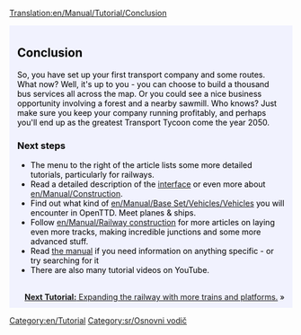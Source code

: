 [[Translation:en/Manual/Tutorial/Conclusion]]

{{en/Tabs|5|5
|Vodič/Sr|1. Početak<!--
-->|Vodič/Autobusi/Sr|2. Autobusi<!--
-->|Vodič/Vozovi/Sr|3. Vozovi<!--
-->|Vodič/Avioni/Sr|4. Avioni<!--
-->|Vodič/Zaključak/Sr|5. I na kraju...}}
<div style="padding:.5em 1em 1em 1em; border-top:none; background-color:#f1f2fe; color:#000;">
{{sr/Vodič}}
==Conclusion==
So, you have set up your first transport company and some routes. What now? Well, it's up to you - you can choose to build a thousand bus services all across the map. Or you could see a nice business opportunity involving a forest and a nearby sawmill. Who knows? Just make sure you keep your company running profitably, and perhaps you'll end up as the greatest Transport Tycoon come the year 2050.

===Next steps===
* The menu to the right of the article lists some more detailed tutorials, particularly for railways.
* Read a detailed description of the [[en/Manual/Game interface|interface]] or even more about [[en/Manual/Construction]].
* Find out what kind of [[en/Manual/Base Set/Vehicles/Vehicles]] you will encounter in OpenTTD. Meet planes & ships.
* Follow [[en/Manual/Railway construction]] for more articles on laying even more tracks, making incredible junctions and some more advanced stuff.
* Read [[en/Manual/OpenTTD|the manual]] if you need information on anything specific - or try searching for it
* There are also many tutorial videos on YouTube.

<br style="clear:both;">
<span style="float: right">[[en/Manual/Tutorial/Two Platforms|'''Next Tutorial:''' Expanding the railway with more trains and platforms.]] &raquo;</span>
</div>
[[Category:en/Tutorial]]
[[Category:sr/Osnovni vodič]]